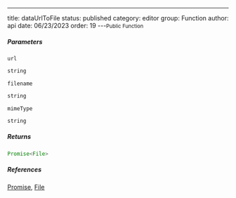 ---
title: dataUrlToFile
status: published
category: editor
group: Function
author: api
date: 06/23/2023
order: 19
---<Small>Public Function</Small>




##### Parameters


<ParametersTable>

<ParametersTableRow>
<ParametersTableName>

`url`

</ParametersTableName>
<ParametersTableDescription>

```ts
string
```



</ParametersTableDescription>
</ParametersTableRow>
<ParametersTableRow>
<ParametersTableName>

`filename`

</ParametersTableName>
<ParametersTableDescription>

```ts
string
```



</ParametersTableDescription>
</ParametersTableRow>
<ParametersTableRow>
<ParametersTableName>

`mimeType`

</ParametersTableName>
<ParametersTableDescription>

```ts
string
```



</ParametersTableDescription>
</ParametersTableRow>
</ParametersTable>

##### Returns


```ts
Promise<File>
```

##### References

[Promise](/gen/Promise-interface), [File](/gen/File-interface)

